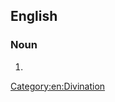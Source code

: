 ==English==

===Noun===
{{en-noun|-}}

# {{alternative spelling of|[[crithomancy]]}}

[[Category:en:Divination]]